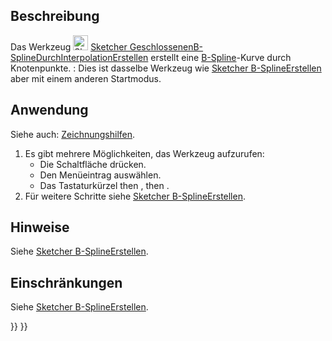 <languages/>

{{Docnav/de
|[[Sketcher_CreatePeriodicBSpline/de|GeschlossenenB-SplineErstellen]]
|[[Sketcher_CreatePeriodicBSplineByInterpolation/de|GeschlossenenB-SplineDurchInterpolationErstellen]]
|[[Sketcher_Workbench/de|Sketcher]]
|IconL=Sketcher_CreatePeriodicBSpline.svg
|IconR=Sketcher_CreatePeriodicBSplineByInterpolation.svg
|IconC=Workbench_Sketcher.svg
}}

{{GuiCommand/de
|Name=Sketcher CreateBSplineByInterpolation
|Name/de=Sketcher B-SplineDurchInterpolationErstellen
|MenuLocation=Skizze → Skizzengeometrien → B-Spline durch Knoten erstellen
|Workbenches=[[Sketcher_Workbench/de|Sketcher]]
|Shortcut={{KEY|G}} {{KEY|B}} {{KEY|I}}
|Version=0.21
|SeeAlso=[[Sketcher_CreateBSpline/de|Sketcher B-SplineErstellen]]
}}

<span id="Description"></span>
==Beschreibung== 

Das Werkzeug [[Image:Sketcher_CreateBSplineByInterpolation.svg|24px]] [[Sketcher_CreateBSplineByInterpolation|Sketcher GeschlossenenB-SplineDurchInterpolationErstellen]] erstellt eine [[B-Splines/de|B-Spline]]-Kurve durch Knotenpunkte. {{Version/de|1.0}}: Dies ist dasselbe Werkzeug wie [[Sketcher_CreateBSpline/de|Sketcher B-SplineErstellen]] aber mit einem anderen Startmodus.

<span id="Usage"></span>
==Anwendung== 

Siehe auch: [[Sketcher_Workbench/de#Zeichnungshilfen|Zeichnungshilfen]].

# Es gibt mehrere Möglichkeiten, das Werkzeug aufzurufen:
#* Die Schaltfläche{{Button|[[Image:Sketcher_CreateBSplineByInterpolation.svg|16px]] [[Sketcher_CreateBSplineByInterpolation/de|B-Spline durch Knoten]]}} drücken.
#* Den Menüeintrag {{MenuCommand|Skizze → Skizzengeometrien → [[Image:Sketcher_CreateBSplineByInterpolation.svg|16px]] B-Spline durch Knoten erstellen}} auswählen.
#* Das Tastaturkürzel {{KEY|G}} then {{KEY|B}}, then {{KEY|I}}.
# Für weitere Schritte siehe [[Sketcher_CreateBSpline/de#Anwendung|Sketcher B-SplineErstellen]].

<span id="Notes"></span>
==Hinweise==

Siehe [[Sketcher_CreateBSpline/de#Hinweise|Sketcher B-SplineErstellen]].

<span id="Limitations"></span>
==Einschränkungen== 

Siehe [[Sketcher_CreateBSpline/de#Einschränkungen|Sketcher B-SplineErstellen]].


{{Docnav/de
|[[Sketcher_CreatePeriodicBSpline/de|GeschlossenenB-SplineErstellen]]
|[[Sketcher_CreatePeriodicBSplineByInterpolation/de|GeschlossenenB-SplineDurchInterpolationErstellen]]
|[[Sketcher_Workbench/de|Sketcher]]
|IconL=Sketcher_CreatePeriodicBSpline.svg
|IconR=Sketcher_CreatePeriodicBSplineByInterpolation.svg
|IconC=Workbench_Sketcher.svg
}}

{{Sketcher_Tools_navi{{#translation:}}}}
{{Userdocnavi{{#translation:}}}}